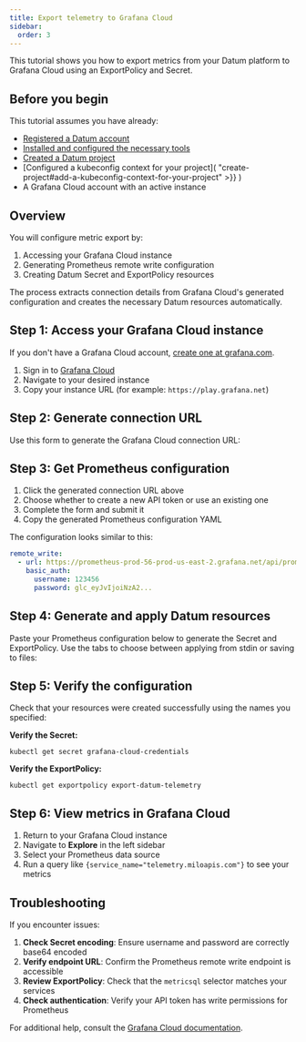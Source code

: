 ```yaml
---
title: Export telemetry to Grafana Cloud
sidebar:
  order: 3
---
```



This tutorial shows you how to export metrics from your Datum platform to
Grafana Cloud using an ExportPolicy and Secret.

## Before you begin

This tutorial assumes you have already:

- [Registered a Datum account](/docs/get-started/)
- [Installed and configured the necessary tools](/docs/tasks/tools)
- [Created a Datum project](/docs/tasks/create-project/)
- [Configured a kubeconfig context for your project](
    "create-project#add-a-kubeconfig-context-for-your-project" >}} )
- A Grafana Cloud account with an active instance

## Overview

You will configure metric export by:

1. Accessing your Grafana Cloud instance
2. Generating Prometheus remote write configuration
3. Creating Datum Secret and ExportPolicy resources

The process extracts connection details from Grafana Cloud's generated
configuration and creates the necessary Datum resources automatically.

## Step 1: Access your Grafana Cloud instance

If you don't have a Grafana Cloud account,
<a href="https://grafana.com/" target="_blank">create one at grafana.com</a>.

1. Sign in to <a href="https://grafana.com/auth/sign-up/" target="_blank">Grafana Cloud</a>
2. Navigate to your desired instance
3. Copy your instance URL (for example: `https://play.grafana.net`)

## Step 2: Generate connection URL

Use this form to generate the Grafana Cloud connection URL:

<GrafanaUrlGenerator />

## Step 3: Get Prometheus configuration

1. Click the generated connection URL above
2. Choose whether to create a new API token or use an existing one
3. Complete the form and submit it
4. Copy the generated Prometheus configuration YAML

The configuration looks similar to this:

```yaml
remote_write:
  - url: https://prometheus-prod-56-prod-us-east-2.grafana.net/api/prom/push
    basic_auth:
      username: 123456
      password: glc_eyJvIjoiNzA2...
```

## Step 4: Generate and apply Datum resources

Paste your Prometheus configuration below to generate the Secret and
ExportPolicy. Use the tabs to choose between applying from stdin or saving to
files:

<GrafanaResourceGenerator />

## Step 5: Verify the configuration

Check that your resources were created successfully using the names you specified:

**Verify the Secret:**

```shell
kubectl get secret grafana-cloud-credentials
```

**Verify the ExportPolicy:**

```shell
kubectl get exportpolicy export-datum-telemetry
```

## Step 6: View metrics in Grafana Cloud

1. Return to your Grafana Cloud instance
2. Navigate to **Explore** in the left sidebar
3. Select your Prometheus data source
4. Run a query like `{service_name="telemetry.miloapis.com"}` to see your metrics

## Troubleshooting

If you encounter issues:

1. **Check Secret encoding**: Ensure username and password are correctly base64
   encoded
2. **Verify endpoint URL**: Confirm the Prometheus remote write endpoint is
   accessible
3. **Review ExportPolicy**: Check that the `metricsql` selector matches your
   services
4. **Check authentication**: Verify your API token has write permissions for
   Prometheus

For additional help, consult the [Grafana Cloud documentation](https://grafana.com/docs/grafana-cloud/).
